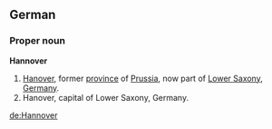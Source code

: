 ==German==
===Proper noun===
'''Hannover'''

# [[Hanover]], former [[province]] of [[Prussia]], now part of [[Lower Saxony]], [[Germany]].
# Hanover, capital of Lower Saxony, Germany.

[[de:Hannover]]